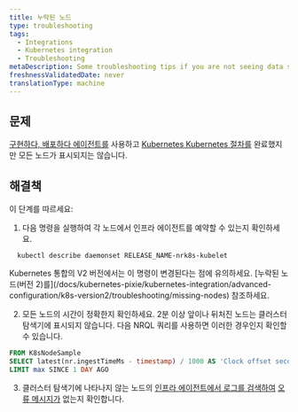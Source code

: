 ```yaml
---
title: 누락된 노드
type: troubleshooting
tags:
  - Integrations
  - Kubernetes integration
  - Troubleshooting
metaDescription: Some troubleshooting tips if you are not seeing data show up for your New Relic's Kubernetes integration.
freshnessValidatedDate: never
translationType: machine
---
```


## 문제

[구현하다, 배포하다 에이전트를](/docs/infrastructure/infrastructure-monitoring/get-started/choose-infra-install-method/) 사용하고 [Kubernetes Kubernetes 절차를](/install/kubernetes/) 완료했지만 모든 노드가 표시되지는 않습니다.

## 해결책

이 단계를 따르세요:

1. 다음 명령을 실행하여 각 노드에서 인프라 에이전트를 예약할 수 있는지 확인하세요.

```shell
  kubectl describe daemonset RELEASE_NAME-nrk8s-kubelet
```

<Callout variant="caution">
  Kubernetes 통합의 V2 버전에서는 이 명령이 변경된다는 점에 유의하세요. [누락된 노드(버전 2)를](/docs/kubernetes-pixie/kubernetes-integration/advanced-configuration/k8s-version2/troubleshooting/missing-nodes) 참조하세요.
</Callout>

2. 모든 노드의 시간이 정확한지 확인하세요. 2분 이상 앞이나 뒤처진 노드는 클러스터 탐색기에 표시되지 않습니다. 다음 NRQL 쿼리를 사용하면 이러한 경우인지 확인할 수 있습니다.

```sql
FROM K8sNodeSample
SELECT latest(nr.ingestTimeMs - timestamp) / 1000 AS 'Clock offset seconds' FACET nodeName
LIMIT max SINCE 1 DAY AGO
```

3. 클러스터 탐색기에 나타나지 않는 노드의 [인프라 에이전트에서 로그를 검색하여](/docs/kubernetes-pixie/kubernetes-integration/advanced-configuration/get-logs-version/) [오류 메시지가](/docs/kubernetes-pixie/kubernetes-integration/troubleshooting/common-error-messages/error-messages) 없는지 확인합니다.
